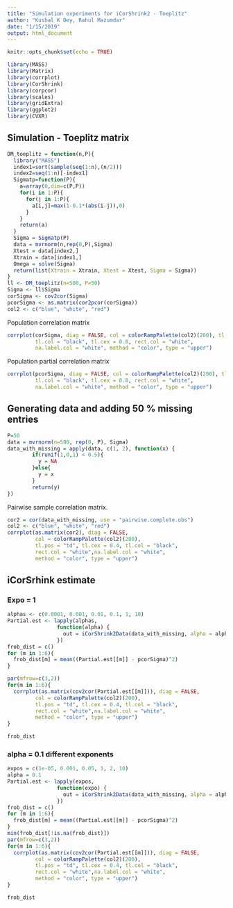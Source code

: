 ```yaml
---
title: "Simulation experiments for iCorShrink2 - Toeplitz"
author: "Kushal K Dey, Rahul Mazumdar"
date: "1/15/2019"
output: html_document
---
```


```r
knitr::opts_chunk$set(echo = TRUE)
```

```r
library(MASS) 
library(Matrix)
library(corrplot)
library(CorShrink)
library(corpcor)
library(scales)
library(gridExtra)
library(ggplot2)
library(CVXR)
```

## Simulation - Toeplitz matrix

```r
DM_toeplitz = function(n,P){
  library("MASS")
  index1=sort(sample(seq(1:n),(n/2)))
  index2=seq(1:n)[-index1]
  Sigmatp=function(P){
    a=array(0,dim=c(P,P))
    for(i in 1:P){
      for(j in 1:P){
        a[i,j]=max(1-0.1*(abs(i-j)),0)
      }
    }
    return(a)
  }
  Sigma = Sigmatp(P)
  data = mvrnorm(n,rep(0,P),Sigma)
  Xtest = data[index2,]
  Xtrain = data[index1,]
  Omega = solve(Sigma)
  return(list(Xtrain = Xtrain, Xtest = Xtest, Sigma = Sigma))
}
ll <- DM_toeplitz(n=500, P=50)
Sigma <- ll$Sigma
corSigma <- cov2cor(Sigma)
pcorSigma <- as.matrix(cor2pcor(corSigma))
col2 <- c("blue", "white", "red")
```

Population correlation matrix

```r
corrplot(corSigma, diag = FALSE, col = colorRampPalette(col2)(200), tl.pos = "td", 
         tl.col = "black", tl.cex = 0.8, rect.col = "white", 
         na.label.col = "white", method = "color", type = "upper")
```

Population partial correlation matrix

```r
corrplot(pcorSigma, diag = FALSE, col = colorRampPalette(col2)(200), tl.pos = "td", 
         tl.col = "black", tl.cex = 0.8, rect.col = "white", 
         na.label.col = "white", method = "color", type = "upper")
```

##  Generating data and adding  50 % missing entries

```r
P=50
data = mvrnorm(n=500, rep(0, P), Sigma)
data_with_missing = apply(data, c(1, 2), function(x) {
        if(runif(1,0,1) < 0.5){
          y = NA
        }else{
          y = x
        }
        return(y)
})
```

Pairwise sample correlation matrix.

```r
cor2 = cor(data_with_missing, use = "pairwise.complete.obs")
col2 <- c("blue", "white", "red")
corrplot(as.matrix(cor2), diag = FALSE,
         col = colorRampPalette(col2)(200),
         tl.pos = "td", tl.cex = 0.4, tl.col = "black",
         rect.col = "white",na.label.col = "white",
         method = "color", type = "upper")
```

## iCorSrhink estimate

### Expo = 1

```r
alphas <- c(0.0001, 0.001, 0.01, 0.1, 1, 10)
Partial.est <- lapply(alphas,
                function(alpha) {
                  out = iCorShrink2Data(data_with_missing, alpha = alpha)
                })
frob_dist = c()
for (m in 1:6){
  frob_dist[m] = mean((Partial.est[[m]] - pcorSigma)^2)
}
```

```r
par(mfrow=c(3,2))
for(m in 1:6){
  corrplot(as.matrix(cov2cor(Partial.est[[m]])), diag = FALSE,
         col = colorRampPalette(col2)(200),
         tl.pos = "td", tl.cex = 0.4, tl.col = "black",
         rect.col = "white",na.label.col = "white",
         method = "color", type = "upper")
}
```

```r
frob_dist
```


### alpha = 0.1 different exponents

```r
expos = c(1e-05, 0.001, 0.05, 1, 2, 10)
alpha = 0.1
Partial.est <- lapply(expos,
                function(expo) {
                  out = iCorShrink2Data(data_with_missing, alpha = alpha, expo = expo)
                })
frob_dist = c()
for (m in 1:6){
  frob_dist[m] = mean((Partial.est[[m]] - pcorSigma)^2)
}
min(frob_dist[!is.na(frob_dist)])
par(mfrow=c(3,2))
for(m in 1:6){
  corrplot(as.matrix(cov2cor(Partial.est[[m]])), diag = FALSE,
         col = colorRampPalette(col2)(200),
         tl.pos = "td", tl.cex = 0.4, tl.col = "black",
         rect.col = "white",na.label.col = "white",
         method = "color", type = "upper")
}
```

```r
frob_dist
```

